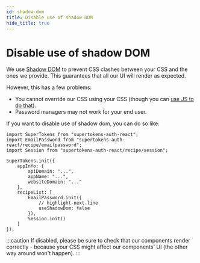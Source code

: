 ```yaml
---
id: shadow-dom
title: Disable use of shadow DOM
hide_title: true
---
```



# Disable use of shadow DOM

We use [Shadow DOM](https://developer.mozilla.org/en-US/docs/Web/Web_Components/Using_shadow_DOM) to prevent CSS clashes between your CSS and the ones we provide. This guarantees that all our UI will render as expected.

However, this has a few problems:
- You cannot override our CSS using your CSS (though you can [use JS to do that](./changing-style)).
- Password managers may not work for your end user.

If you want to disable use of shadow dom, you can do so like:

<FrontendSDKTabs>
<TabItem value="reactjs">

```tsx
import SuperTokens from "supertokens-auth-react";
import EmailPassword from "supertokens-auth-react/recipe/emailpassword";
import Session from "supertokens-auth-react/recipe/session";

SuperTokens.init({
    appInfo: {
        apiDomain: "...",
        appName: "...",
        websiteDomain: "..."
    },
    recipeList: [
        EmailPassword.init({
            // highlight-next-line
            useShadowDom: false
        }),
        Session.init()
    ]
});
```
</TabItem>
</FrontendSDKTabs>

:::caution
If disabled, please be sure to check that our components render correctly - because your CSS might affect our components' UI (the other way around won't happen).
:::